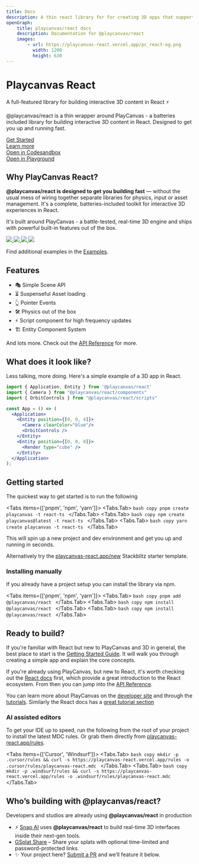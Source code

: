 ```yaml
---
title: Docs
description: A thin react library for for creating 3D apps that supports pointer events, physics, gaussian splats, and more straight out of the box.
openGraph:
    title: playcanvas/react docs
    description: Documentation for @playcanvas/react
    images:
        - url: https://playcanvas-react.vercel.app/pc_react-og.png
          width: 1200
          height: 630
---
```


<h1 className='text-4xl font-bold mt-8 mb-4'>
  Playcanvas React
</h1>

<div className='text-lg font-semibold text-muted-foreground'>
  A full-featured library for building interactive 3D content in React ⚡
</div>

@playcanvas/react is a thin wrapper around PlayCanvas - a batteries included library for building interactive 3D content in React. Designed to get you up and running fast.

<div className="flex flex-row gap-6 my-2 mt-6 items-center">
  <a className="group shadow flex items-center -ml-2 flex-row gap-2 bg-muted rounded-full p-2 px-4 max-w-fit transition-colors duration-150" href="/docs#getting-started">
    <Box size={14} className="hidden md:block text-muted-foreground group-hover:text-foreground" />
    <div className="text-xs font-medium text-muted-foreground group-hover:text-foreground transition-colors duration-150">Get Started</div>
    <ArrowRight size={14} className="text-muted-foreground group-hover:text-foreground transition-colors duration-150" />
  </a>
  <a className="text-xs underline duration-150 text-muted-foreground font-medium" href="/docs#why-playcanvas-react">
    Learn more
  </a>
</div>

<div className='w-[calc(100%+4rem)] aspect-video rounded-xl overflow-hidden mt-8 lg:-mx-8'>
  <ReactQueryProvider>
    <Application className='hover:cursor-grab active:cursor-grabbing w-full' fillMode="NONE" resolutionMode="AUTO">
      <Example/>
    </Application>
  </ReactQueryProvider>
</div>

<div className="flex flex-row gap-6 my-4 -mt-12 justify-end">
  <a className="group shadow flex items-center -ml-2 flex-row gap-2 bg-muted rounded-full p-2 px-4 max-w-fit transition-colors duration-150" href="https://codesandbox.io/p/sandbox/playcanvas-react-nwlrlm" target="_blank">
    <Codesandbox size={14} className="hidden md:block text-muted-foreground group-hover:text-foreground" />
    <div className="text-xs font-medium text-muted-foreground group-hover:text-foreground transition-colors duration-150">Open in Codesandbox</div>
    <ArrowRight size={14} className="text-muted-foreground group-hover:text-foreground transition-colors duration-150" />
  </a>

  <a className="group shadow flex items-center -ml-2 flex-row gap-2 bg-muted rounded-full p-2 px-4 max-w-fit transition-colors duration-150" href="/examples/model-viewer" target="_blank">
    <Box size={14} className="hidden md:block text-muted-foreground group-hover:text-foreground" />
    <div className="text-xs font-medium text-muted-foreground group-hover:text-foreground transition-colors duration-150">Open in Playground</div>
    <ArrowRight size={14} className="text-muted-foreground group-hover:text-foreground transition-colors duration-150" />
  </a>
</div>

## Why PlayCanvas React?

**@playcanvas/react is designed to get you building fast** — without the usual mess of wiring together separate libraries for physics, input or asset management. It's a complete, batteries-included toolkit for interactive 3D experiences in React.

It's built around PlayCanvas - a battle-tested, real-time 3D engine and ships with powerful built-in features out of the box.

<div className="grid grid-cols-1 my-8 sm:grid-cols-2 gap-2">  
  <a href="/examples/motion" className="block overflow-hidden rounded-lg">
    <img src="https://github.com/user-attachments/assets/f7be5ba5-69ae-454e-b730-f37a4b4f37ef" className="w-full h-auto" />
  </a>
  <a href="/examples/splats" className="block overflow-hidden rounded-lg">
    <img src="https://github.com/user-attachments/assets/4e652314-8540-41ba-ba90-7ffba9f1731d" className="w-full h-auto" />
  </a>
  <a href="/examples/physics" className="block overflow-hidden rounded-lg">
    <img src="https://github.com/user-attachments/assets/084fc21a-8efa-4967-9e50-e9520a627e8c" className="w-full h-auto" />
  </a>
  <a href="https://stackblitz.com/edit/pc-react-tick-tock?file=src%2FScene.tsx" className="block overflow-hidden rounded-lg">
    <img src="https://github.com/user-attachments/assets/66eab2db-197f-4f66-b159-cf62eba8a928" className="w-full h-auto" />
  </a>
</div>

Find additional examples in the [Examples](/examples).

## Features

- 🎭 Simple Scene API
- ⏳ Suspenseful Asset loading
- ️👆 Pointer Events
- 🛠️ Physics out of the box
- ⚡ Script component for high frequency updates
- 🏗️ Entity Component System

And lots more. Check out the [API Reference](/docs/api/) for more.

## What does it look like?

Less talking, more doing. Here's a simple example of a 3D app in React.

```jsx copy filename="render-cube.jsx"
import { Application, Entity } from '@playcanvas/react'
import { Camera } from "@playcanvas/react/components"
import { OrbitControls } from "@playcanvas/react/scripts"

const App = () => (
  <Application>
    <Entity position={[0, 0, 4]}>
      <Camera clearColor="blue"/>
      <OrbitControls />
    </Entity>
    <Entity position={[0, 0, 0]}>
      <Render type="cube" />
    </Entity>
  </Application>
);
```

## Getting started

The quickest way to get started is to run the following
 
<Tabs items={['pnpm', 'npm', 'yarn']}>
  <Tabs.Tab>
    ```bash copy
    pnpm create playcanvas -t react-ts
    ```
  </Tabs.Tab>
  <Tabs.Tab>
    ```bash copy
    npm create playcanvas@latest -t react-ts
    ```
  </Tabs.Tab>
  <Tabs.Tab>
    ```bash copy
    yarn create playcanvas -t react-ts
    ```
  </Tabs.Tab>
</Tabs>

This will spin up a new project and dev environment and get you up and running in seconds.

Alternatively try the [playcanvas-react.app/new](https://playcanvas-react.vercel.app/new) Stackblitz starter template.

### Installing manually

If you already have a project setup you can install the library via npm.

<Tabs items={['pnpm', 'npm', 'yarn']}>
  <Tabs.Tab>
    ```bash copy
    pnpm add @playcanvas/react
    ```
  </Tabs.Tab>
  <Tabs.Tab>
    ```bash copy
    npm install @playcanvas/react
    ```
  </Tabs.Tab>
  <Tabs.Tab>
    ```bash copy
    npm install @playcanvas/react
    ```
  </Tabs.Tab>
</Tabs>

## Ready to build?

If you're familiar with React but new to PlayCanvas and 3D in general, the best place to start is the [Getting Started Guide](/docs/guide/getting-started). It will walk you through creating a simple app and explain the core concepts.

If you're already using PlayCanvas, but new to React, it's worth checking out the [React docs](https://react.dev/learn) first, which provide a great introduction to the React ecosystem. From then you can jump into the [API Reference](/docs/api/entity/).

You can learn more about PlayCanvas on the [developer site](https://developer.playcanvas.com/) and through the [tutorials](https://developer.playcanvas.com/tutorials/). Similarly the React docs has a [great tutorial section](https://react.dev/learn)

### AI assisted editors

To get your IDE up to speed, run the following from the root of your project to install the latest MDC rules. Or grab them directly from [playcanvas-react.app/rules](https://playcanvas-react.vercel.app/rules).

<Tabs items={['Cursor', 'Windsurf']}>
  <Tabs.Tab>
    ```bash copy
    mkdir -p .cursor/rules && curl -s https://playcanvas-react.vercel.app/rules -o .cursor/rules/playcanvas-react.mdc
    ```
  </Tabs.Tab>
  <Tabs.Tab>
    ```bash copy
    mkdir -p .windsurf/rules && curl -s https://playcanvas-react.vercel.app/rules -o .windsurf/rules/playcanvas-react.mdc
    ```
  </Tabs.Tab>
</Tabs>

## Who’s building with @playcanvas/react?

Developers and studios are already using **@playcanvas/react** in production

- ⚡ [Snap AI](https://ai.snapchat.com) uses **@playcanvas/react** to build real-time 3D interfaces inside their next-gen tools.
- [GSplat Share](https://gsplat.org/) – Share your splats with optional time-limited and password-protected links.
- ✨ Your project here? [Submit a PR](https://github.com/playcanvas/react/compare) and we’ll feature it below.